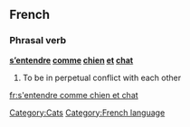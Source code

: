 ==French==
===Phrasal verb===
'''[[s'entendre|s’entendre]] [[comme]] [[chien]] [[et]] [[chat]]'''

# To be in perpetual conflict with each other

[[Category:Cats]]
[[Category:French language]]
[[fr:s'entendre comme chien et chat]]